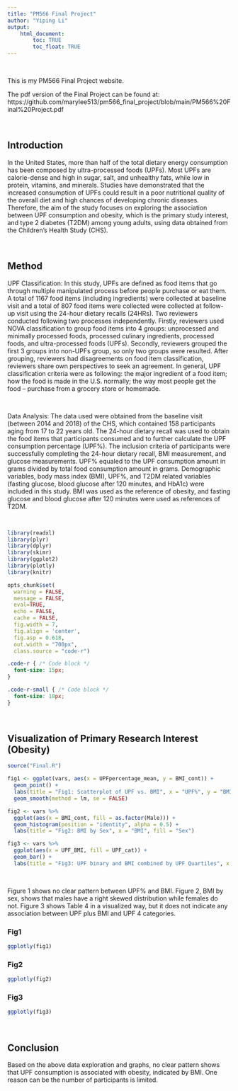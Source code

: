 ```yaml
---
title: "PM566 Final Project"
author: "Yiping Li"
output: 
    html_document:
        toc: TRUE
        toc_float: TRUE
---
```


<br>

This is my PM566 Final Project website.

The pdf version of the Final Project can be found at: https://github.com/marylee513/pm566_final_project/blob/main/PM566%20Final%20Project.pdf

<br>

## Introduction 
In the United States, more than half of the total dietary energy consumption has been composed by ultra-processed foods (UPFs). Most UPFs are calorie-dense and high in sugar, salt, and unhealthy fats, while low in protein, vitamins, and minerals. Studies have demonstrated that the increased consumption of UPFs could result in a poor nutritional quality of the overall diet and high chances of developing chronic diseases. Therefore, the aim of the study focuses on exploring the association between UPF consumption and obesity, which is the primary study interest, and type 2 diabetes (T2DM) among young adults, using data obtained from the Children’s Health Study (CHS).

<br>

## Method 
UPF Classification: 
In this study, UPFs are defined as food items that go through multiple manipulated process before people purchase or eat them. A total of 1167 food items (including ingredients) were collected at baseline visit and a total of 807 food items were collected were collected at follow-up visit using the 24-hour dietary recalls (24HRs). Two reviewers conducted following two processes independently. Firstly, reviewers used NOVA classification to group food items into 4 groups: unprocessed and minimally processed foods, processed culinary ingredients, processed foods, and ultra-processed foods (UPFs). Secondly, reviewers grouped the first 3 groups into non-UPFs group, so only two groups were resulted. After grouping, reviewers had disagreements on food item classification, reviewers share own perspectives to seek an agreement. In general, UPF classification criteria were as following: the major ingredient of a food item; how the food is made in the U.S. normally; the way most people get the food – purchase from a grocery store or homemade.

<br>

Data Analysis: 
The data used were obtained from the baseline visit (between 2014 and 2018) of the CHS, which contained 158 participants aging from 17 to 22 years old. The 24-hour dietary recall was used to obtain the food items that participants consumed and to further calculate the UPF consumption percentage (UPF%). The inclusion criteria of participants were successfully completing the 24-hour dietary recall, BMI measurement, and glucose measurements. UPF% equaled to the UPF consumption amount in grams divided by total food consumption amount in grams. Demographic variables, body mass index (BMI), UPF%, and T2DM related variables (fasting glucose, blood glucose after 120 minutes, and HbA1c) were included in this study. BMI was used as the reference of obesity, and fasting glucose and blood glucose after 120 minutes were used as references of T2DM. 

<br>
```r
library(readxl)
library(plyr)
library(dplyr)
library(skimr)
library(ggplot2)
library(plotly)
library(knitr)

opts_chunk$set(
  warning = FALSE,
  message = FALSE,
  eval=TRUE,
  echo = FALSE,
  cache = FALSE,
  fig.width = 7, 
  fig.align = 'center',
  fig.asp = 0.618,
  out.width = "700px",
  class.source = "code-r")
```

```css
.code-r { /* Code block */
  font-size: 15px;
}

.code-r-small { /* Code block */
  font-size: 10px;
}
```
<br>

## Visualization of Primary Research Interest (Obesity)

```r
source("Final.R")
```

```r
fig1 <- ggplot(vars, aes(x = UPFpercentage_mean, y = BMI_cont)) + 
  geom_point() +
  labs(title = "Fig1: Scatterplot of UPF vs. BMI", x = "UPF%", y = "BMI") +
  geom_smooth(method = lm, se = FALSE)

fig2 <- vars %>%
  ggplot(aes(x = BMI_cont, fill = as.factor(Male))) +
  geom_histogram(position = "identity", alpha = 0.5) +
  labs(title = "Fig2: BMI by Sex", x = "BMI", fill = "Sex")

fig3 <- vars %>%
  ggplot(aes(x = UPF_BMI, fill = UPF_cat)) +
  geom_bar() +
  labs(title = "Fig3: UPF binary and BMI combined by UPF Quartiles", x = "UPF_BMI", fill = "UPF Quartile")
```

<br>

Figure 1 shows no clear pattern between UPF% and BMI. 
Figure 2, BMI by sex, shows that males have a right skewed distribution while females do not. 
Figure 3 shows Table 4 in a visualized way, but it does not indicate any association between UPF plus BMI and UPF 4 categories.

### Fig1
```r
ggplotly(fig1)
```

### Fig2
```r
ggplotly(fig2)
```

### Fig3
```r
ggplotly(fig3)
```

<br>

## Conclusion
Based on the above data exploration and graphs, no clear pattern shows that UPF consumption is associated with obesity, indicated by BMI. One reason can be the number of participants is limited. 
